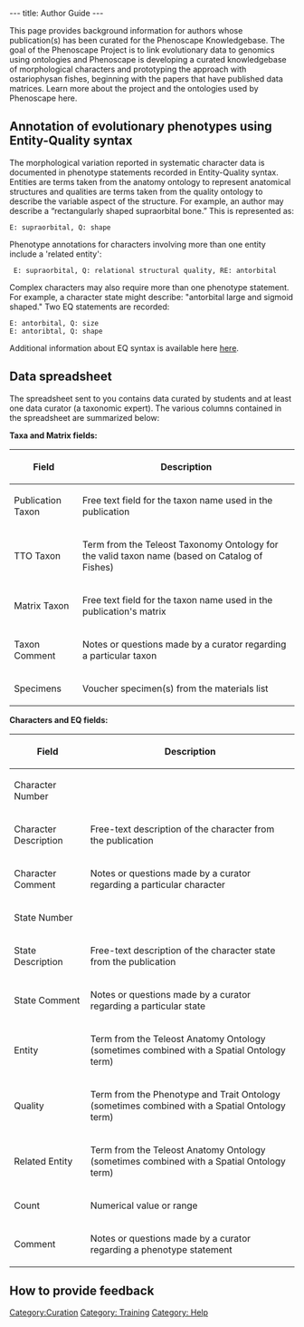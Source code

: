 ---
title: Author Guide
---

This page provides background information for authors whose publication(s) has been curated for the Phenoscape Knowledgebase.  The goal of the Phenoscape Project is to link evolutionary data to genomics using ontologies and Phenoscape is developing a curated knowledgebase of morphological characters and prototyping the approach with ostariophysan fishes, beginning with the papers that have published data matrices. Learn more about the project and the ontologies used by Phenoscape here.

== Annotation of evolutionary phenotypes using Entity-Quality syntax ==

The morphological variation reported in systematic character data is documented in phenotype statements recorded in Entity-Quality syntax.  Entities are terms taken from the anatomy ontology to represent anatomical structures and qualities are terms taken from the quality ontology to describe the variable aspect of the structure. For example, an author may describe a “rectangularly shaped supraorbital bone.” This is represented as:

 E: supraorbital, Q: shape

Phenotype annotations for characters involving more than one entity include a 'related entity':

  E: supraorbital, Q: relational structural quality, RE: antorbital

Complex characters may also require more than one phenotype statement. For example, a character state might describe: "antorbital large and sigmoid shaped." Two EQ statements are recorded:

 E: antorbital, Q: size
 E: antoribtal, Q: shape

Additional information about EQ syntax is available here [[EQ_for_character_matrices | here]].

== Data spreadsheet ==

The spreadsheet sent to you contains data curated by students and at least one data curator (a taxonomic expert). The various columns contained in the spreadsheet are summarized below:

'''Taxa and Matrix fields:'''
{| border="1" cellspacing="0" cellpadding="3"
! Field
! Description
|-
| Publication Taxon || Free text field for the taxon name used in the publication
|-
| TTO Taxon || Term from the Teleost Taxonomy Ontology for the valid taxon name (based on Catalog of Fishes)
|-
|Matrix Taxon ||  Free text field for the taxon name used in the publication's matrix
|-
|Taxon Comment || Notes or questions made by a curator regarding a particular taxon
|-
|Specimens || Voucher specimen(s) from the materials list
|}


'''Characters and EQ fields:'''
{| border="1" cellspacing="0" cellpadding="3"
! Field
! Description
|-
|Character Number ||
|-
|Character Description || Free-text description of the character from the publication
|-
|Character Comment || Notes or questions made by a curator regarding a particular character
|-
|State Number ||
|-
|State Description || Free-text description of the character state from the publication
|-
|State Comment || Notes or questions made by a curator regarding a particular state
|-
|Entity || Term from the Teleost Anatomy Ontology (sometimes combined with a Spatial Ontology term)
|-
|Quality || Term from the Phenotype and Trait Ontology (sometimes combined with a Spatial Ontology term)
|-
|Related Entity || Term from the Teleost Anatomy Ontology (sometimes combined with a Spatial Ontology term)
|-
|Count || Numerical value or range
|-
|Comment || Notes or questions made by a curator regarding a phenotype statement
|}

== How to provide feedback ==

[[Category:Curation]]
[[Category: Training]]
[[Category: Help]]
